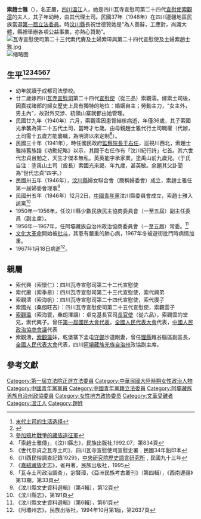 {{Infobox Officeholder
|姓名=索趙士雅
|圖像=
|圖像大小=200px
|圖像說明=  
| 字       = 
| 號       = 
| 別名     = 正嚴
| 出生名   = 
| 出生日期 = 1905年
| 出生地點 = {{QING|四川省}}[[成都府|成都府]][[溫江縣|溫江縣]]
| 逝世日期 = {{death date and age|1967|1|18|1905}}
| 逝世地點 = {{CHN}}[[四川省|四川省]][[阿壩藏族自治州|阿壩藏族自治州]]
| 死因     = [[心肺衰竭|心肺衰竭]]
| 墓地     = 
| 墓地座標 = 
| 籍貫     = [[四川省|四川]][[溫江縣|溫江]]
| 國籍     = {{PRC}}
| 公民權   = 
| 政黨     = {{YCP}}
| 其他政黨 = 
| 身高     = 
| 配偶     = 索觀澐
| 伴侶     = 
| 兒女     = 
| 父母     = 
| 親屬     = 
| 居住地   = 
| 學歷     = 
| 母校     = 
| 職業     = 
| 專業     = 
| 知名原因 = 
| 著作     = 
| 宗教信仰 = 
| 獲獎     = 
| 簽名     = 
| 腳註     = 
}}
'''索趙士雅'''（{{bd|1905年||1967年|1月18日|catIdx=S索}}），名正嚴，[[四川省|四川]][[溫江縣|溫江]]人，她是四川瓦寺宣慰司第二十四代[[宣慰使|宣慰使]][[索觀澐|索觀澐]]的夫人，其子年幼時，由其代理土司。民國37年（1948年）在四川邊疆地區民族當選[[第一屆立法委員|第一屆立法委員]]。時[[汶川縣|汶川縣]]長祝世德贊她是“為人善辭，工應對，尚識大體，縣裡舉辦各項公益事業，亦熱心贊助”。
[[File:瓦寺宣慰使司第二十三代索代賡及土婦索璋與第二十四代宣慰使及土婦索趙士雅.jpg|thumb]]
[[File:瓦寺宣慰使司第二十四代宣慰使索觀澐及妻索趙士雅與子第二十五代宣慰使索國光.jpg|缩略图]]

== 生平<ref>[http://people.tibetcul.com/rwtx/200412/917.html 末代土司的生活选择]{{Dead link|date=2018年8月 |bot=InternetArchiveBot |fix-attempted=yes }}</ref><ref>{{Cite web |url=http://ge.tnua.edu.tw/ge-culture/lessons/11.pdf |title=多重邊緣交會﹕索土司的祖源 |access-date=2008-12-20 |archive-date=2016-03-05 |archive-url=https://web.archive.org/web/20160305223024/http://ge.tnua.edu.tw/ge-culture/lessons/11.pdf |dead-url=no }}</ref><ref>[http://2007.tibetmagazine.net/20046-p8.htm 參加鴉片戰爭的藏族遠征軍]{{dead link|date=2018年4月 |bot=InternetArchiveBot |fix-attempted=yes }}</ref><ref>「索趙士雅傳」，《汶川縣志》，民族出版社,1992.07，第834頁</ref><ref>《世代忠貞之瓦寺土司》，四川瓦寺宣慰使司宣慰史署﹐民國34年鉛印本</ref><ref>《川西民俗調查記錄1929》，[[中央研究院歷史語言研究所|中央研究院歷史語言研究所]]﹐民國九十三年</ref><ref>《[[嘉絨藏族|嘉絨藏族]]史志》，雀丹著，民族出版社，1995</ref> ==
* 幼年就讀于成都司法學校。
* 廿二歲嫁四川[[瓦寺宣慰司|瓦寺宣慰司]]第二十四代[[宣慰使|宣慰使]]（從三品）索觀澐。嫁索土司後，因嘉戎諸部的婦女歷史上具有獨特的地位：婚姻自主；勞動主力，“女主外，男主內”，故對外交涉、統領山寨就都由她管理。
* 民國廿九年（1940年）六月，索觀澐因患腎結核病逝，年僅36歲，其子索國光承襲為第二十五代土司，當時才七歲。由母親趙士雅代行土司職權（代辦，土司需十五歲方能襲職，為明清以來定制<ref>「瓦寺土司政治調查」，宓賢璋，《亞洲民族考古叢刊》（第四輯），《西南邊疆》第13期，第33頁</ref>）。
* 民國三十年（1941年），時任國民政府[[監察院長|監察院長]][[于右任|于右任]]，巡視川西北，索趙士雅持舊族譜《功勳紀略》以示，其間于右任作有「汶川紀行詩」七首。其六世代忠貞且勉之，天生才傑本無私。英英能字承家業，塗禹山前九歲兒。（于氏自注：塗禹山土司（酋長）索國光來謁，年九歲，甚英敏。余題其父訃聞為“世代忠貞”四字。）
* 民國卅五年（1946年），[[汶川縣|汶川縣]]婦女聯合會（簡稱婦委會）成立，索趙士雅任第一屆婦委會理事<ref>《汶川縣文史資料選輯》（第4輯），第12頁</ref>
* 民國卅五年（1946年）12月2日，[[中國青年黨|中國青年黨]]汶川縣委員會成立，索趙士雅入該黨<ref>《汶川縣志》，第191頁</ref>
* 1950年一1956年，任汶川縣少數民族民主協商委員會（一至五屆）副主任委員（副主席）。
* 1956年一1967年，任阿壩藏族自治州政治協商委員會（一至五屆）常委。<ref>《汶川縣文史資料選輯》（第6輯），第61頁</ref>
* [[文化大革命|文化大革命]]開始被[[批斗|批斗]]，其患有嚴重的肺心病，1967年冬被遊街批鬥時病情加重。
* 1967年1月18日病逝<ref>《阿壩州志》，民族出版社，1994年10月第1版，第2637頁</ref>。

== 親屬 ==
* 索代興（索懷仁）：四川瓦寺宣慰司第二十二代宣慰使
* 索代賡（索季皋）：四川瓦寺宣慰司第二十三代宣慰使，索代興弟
* 索觀澐（索海帆）：四川瓦寺宣慰司第二十四代宣慰使，索代賡子
* 索國光（桑朗旺吉）：四川瓦寺宣慰使司第二十五代宣慰使，索觀雲子
* [[索觀瀛|索觀瀛]]（索海寰，桑朗澤讓）：卓克基長官司[[長官使|長官使]]（從六品），索觀雲的堂兄，索代興子。曾任[[第一屆國民大會代表|第一屆國民大會代表]]，[[全國人民代表大會|全國人民代表大會]]代表，[[中國人民政治協商會議|中國人民政治協商會議]]代表
* 索觀濤，[[索觀瀛|索觀瀛]]妹，乾堡寨下孟屯[[守備|守備]]沙道剛妻，曾任[[理縣|理縣]]雜谷腦區副區長，[[全國人民代表大會|全國人民代表大會]]代表，四川[[阿壩藏族羌族自治州|阿壩藏族羌族自治州]]政協副主席。

== 參考文獻 ==
{{reflist}}
{{中華民國第一屆立法委員}}
[[Category:第一屆立法院正選立法委員|Category:第一屆立法院正選立法委員]]
[[Category:中華民國大陸時期女性政治人物|Category:中華民國大陸時期女性政治人物]]
[[Category:中國青年黨黨員|Category:中國青年黨黨員]]
[[Category:中國青年黨籍立法委員|Category:中國青年黨籍立法委員]]
[[Category:阿壩藏族羌族自治州政協委員|Category:阿壩藏族羌族自治州政協委員]]
[[Category:女性地方政协委员|Category:女性地方政协委员]]
[[Category:文革受難者|Category:文革受難者]]
[[Category:溫江人|Category:溫江人]]
[[Category:趙姓|Category:趙姓]]